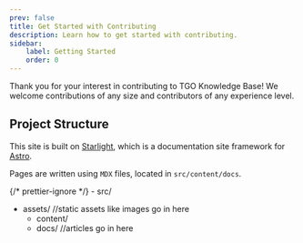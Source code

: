 ```yaml
---
prev: false
title: Get Started with Contributing
description: Learn how to get started with contributing.
sidebar:
    label: Getting Started
    order: 0
---
```


Thank you for your interest in contributing to TGO Knowledge Base! We welcome contributions of any size and contributors of any experience level.

## Project Structure

This site is built on [Starlight](https://starlight.astro.build/), which is a documentation site framework for [Astro](https://astro.build/).

Pages are written using `MDX` files, located in `src/content/docs`.


{/* prettier-ignore */}
<FileTree>
	- src/
  - assets/ //static assets like images go in here
    - content/
    - docs/ //articles go in here
</FileTree>

